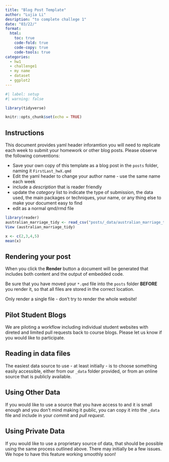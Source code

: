 ```yaml
---
title: "Blog Post Template"
author: "Lujia Li"
desription: "to complete challege 1"
date: "03/22/"
format:
  html:
    toc: true
    code-fold: true
    code-copy: true
    code-tools: true
categories:
  - hw1
  - challenge1
  - my name
  - dataset
  - ggplot2
---
```


```r
#| label: setup
#| warning: false

library(tidyverse)

knitr::opts_chunk$set(echo = TRUE)
```

## Instructions

This document provides yaml header inforamtion you will need to replicate each week to submit your homework or other blog posts. Please observe the following conventions:

-   Save your own copy of this template as a blog post in the `posts` folder, naming it `FirstLast_hwX.qmd`
-   Edit the yaml header to change your author name - use the same name each week
-   include a *description* that is reader friendly
-   update the *category* list to indicate the type of submission, the data used, the main packages or techniques, your name, or any thing else to make your document easy to find
-   edit as a normal qmd/rmd file

```r
library(reader)
australian_marriage_tidy <- read_csv("posts/_data/australian_marriage_tidy.csv")
View (australian_marriage_tidy)
```


```r

x <- c(2,3,4,5)
mean(x)
```

## Rendering your post

When you click the **Render** button a document will be generated that includes both content and the output of embedded code. 

:::{.callout-warning}
Be sure that you have moved your `*.qmd` file into the `posts` folder **BEFORE** you render it, so that all files are stored in the correct location.
:::

:::{.callout-important}
Only render a single file - don't try to render the whole website!
:::

:::{.callout-note}
## Pilot Student Blogs

We are piloting a workflow including individual student websites with direted and limited pull requests back to course blogs. Please let us know if you would like to participate.
:::

## Reading in data files

The easiest data source to use - at least initially - is to choose something easily accessible, either from our `_data` folder provided, or from an online source that is publicly available.

:::{.callout-tip}
## Using Other Data
If you would like to use a source that you have access to and it is small enough and you don't mind making it public, you can copy it into the `_data` file and include in your *commit* and *pull request*.
:::

:::{.callout-tip}
## Using Private Data

If you would like to use a proprietary source of data, that should be possible using the same process outlined above. There may initially be a few issues. We hope to have this feature working smoothly soon!
:::